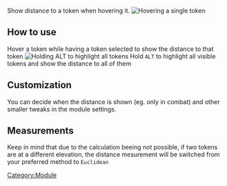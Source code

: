 Show distance to a token when hovering it. ![Hovering a single
token](Hdsingle.png "Hovering a single token")

## How to use

Hover a token while having a token selected to show the distance to that
token ![Holding ALT to highlight all tokens](Hdmasshighlight.png
"Holding ALT to highlight all tokens") Hold `ALT` to highlight all
visible tokens and show the distance to all of them

## Customization

You can decide when the distance is shown (eg. only in combat) and other
smaller tweaks in the module settings.

## Measurements

Keep in mind that due to the calculation beeing not possible, if two
tokens are at a different elevation, the distance mesurement will be
switched from your preferred method to `Euclidean`

[Category:Module](Category:Module "wikilink")
